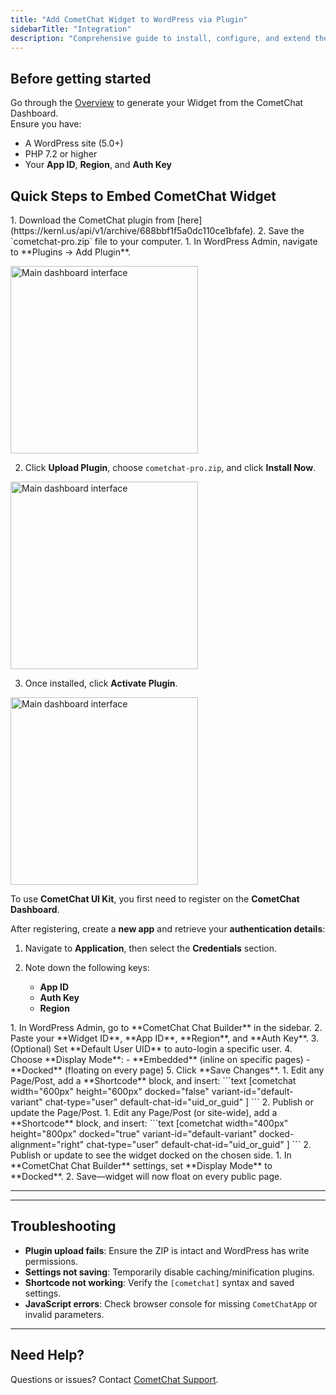 ```yaml
---
title: "Add CometChat Widget to WordPress via Plugin"
sidebarTitle: "Integration"
description: "Comprehensive guide to install, configure, and extend the new CometChat WordPress plugin."
---
```



## Before getting started

Go through the [Overview](https://app.cometchat.com/) to generate your Widget from the CometChat Dashboard.  
Ensure you have:
- A WordPress site (5.0+)
- PHP 7.2 or higher
- Your **App ID**, **Region**, and **Auth Key**

## Quick Steps to Embed CometChat Widget

<Steps>

  <Step title="Download the Plugin ZIP">
1. Download the CometChat plugin from [here](https://kernl.us/api/v1/archive/688bbf1f5a0dc110ce1bfafe).  
2. Save the `cometchat-pro.zip` file to your computer.
  </Step>

  <Step title="Install & Activate the Plugin">
1. In WordPress Admin, navigate to **Plugins → Add Plugin**.  

<img 
  src="/images/chat-widget-wordpress-1.png" 
  alt="Main dashboard interface"
  height="300"
  className="rounded-lg"
/>

2. Click **Upload Plugin**, choose `cometchat-pro.zip`, and click **Install Now**.  

<img 
  src="/images/chat-widget-wordpress-2.png" 
  alt="Main dashboard interface"
  height="300"
  className="rounded-lg"
/>

3. Once installed, click **Activate Plugin**.

<img 
  src="/images/chat-widget-wordpress-3.png" 
  alt="Main dashboard interface"
  height="300"
  className="rounded-lg"
/>

</Step>

<Step title="CometChat Credentials">

To use **CometChat UI Kit**, you first need to register on the **CometChat Dashboard**.

After registering, create a **new app** and retrieve your **authentication details**:

1. Navigate to **Application**, then select the **Credentials** section.

2. Note down the following keys:

   * **App ID**
   * **Auth Key**
   * **Region**

</Step>

  <Step title="Configure Plugin Settings">
1. In WordPress Admin, go to **CometChat Chat Builder** in the sidebar.  
2. Paste your **Widget ID**, **App ID**, **Region**, and **Auth Key**.  
3. (Optional) Set **Default User UID** to auto-login a specific user.  
4. Choose **Display Mode**:  
   - **Embedded** (inline on specific pages)  
   - **Docked** (floating on every page)  
5. Click **Save Changes**.
  </Step>

  <Step title="Embed Widget Inline (Embedded Mode)">
1. Edit any Page/Post, add a **Shortcode** block, and insert:
   ```text
   [cometchat 
     width="600px"                      <!-- Widget width (Required) -->
     height="600px"                     <!-- Widget height (Required) -->
     docked="false"                     <!-- true = floating bubble, false = embedded (Required) -->
     variant-id="default-variant"       <!-- Optional | Variant ID -->
     chat-type="user"                   <!-- Optional | user / group -->
     default-chat-id="uid_or_guid"      <!-- Optional | UID or GUID to open by default -->
   ]
   ```
2. Publish or update the Page/Post.
  </Step>

  <Step title="Docked Widget (Floating Mode)">
1. Edit any Page/Post (or site-wide), add a **Shortcode** block, and insert:
   ```text
   [cometchat 
     width="400px"                      
     height="800px"                     
     docked="true"                      <!-- true = floating bubble, false = embedded (Required) -->
     variant-id="default-variant"       <!-- Optional | Variant ID -->
     docked-alignment="right"           <!-- Optional | left / right (only applies if docked=true) -->
     chat-type="user"                   <!-- Optional | user / group -->
     default-chat-id="uid_or_guid"      <!-- Optional | UID or GUID to open by default -->
   ]
   ```
2. Publish or update to see the widget docked on the chosen side.
  </Step>

  <Step title="Enable Docked on All Pages">
1. In **CometChat Chat Builder** settings, set **Display Mode** to **Docked**.  
2. Save—widget will now float on every public page.
  </Step>

</Steps>

---

<AdvancedJSAPIs />

---

## Troubleshooting

- **Plugin upload fails**: Ensure the ZIP is intact and WordPress has write permissions.  
- **Settings not saving**: Temporarily disable caching/minification plugins.  
- **Shortcode not working**: Verify the `[cometchat]` syntax and saved settings.  
- **JavaScript errors**: Check browser console for missing `CometChatApp` or invalid parameters.

---

## Need Help?

Questions or issues? Contact [CometChat Support](https://www.cometchat.com/contact).
